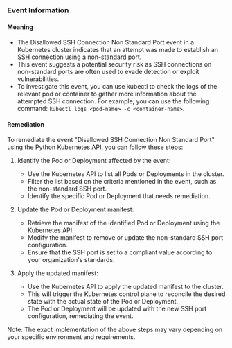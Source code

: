 
### Event Information

#### Meaning

- The Disallowed SSH Connection Non Standard Port event in a Kubernetes cluster indicates that an attempt was made to establish an SSH connection using a non-standard port.
- This event suggests a potential security risk as SSH connections on non-standard ports are often used to evade detection or exploit vulnerabilities.
- To investigate this event, you can use kubectl to check the logs of the relevant pod or container to gather more information about the attempted SSH connection. For example, you can use the following command: `kubectl logs <pod-name> -c <container-name>`.

#### Remediation

To remediate the event "Disallowed SSH Connection Non Standard Port" using the Python Kubernetes API, you can follow these steps:

1. Identify the Pod or Deployment affected by the event:
   - Use the Kubernetes API to list all Pods or Deployments in the cluster.
   - Filter the list based on the criteria mentioned in the event, such as the non-standard SSH port.
   - Identify the specific Pod or Deployment that needs remediation.

2. Update the Pod or Deployment manifest:
   - Retrieve the manifest of the identified Pod or Deployment using the Kubernetes API.
   - Modify the manifest to remove or update the non-standard SSH port configuration.
   - Ensure that the SSH port is set to a compliant value according to your organization's standards.

3. Apply the updated manifest:
   - Use the Kubernetes API to apply the updated manifest to the cluster.
   - This will trigger the Kubernetes control plane to reconcile the desired state with the actual state of the Pod or Deployment.
   - The Pod or Deployment will be updated with the new SSH port configuration, remediating the event.

Note: The exact implementation of the above steps may vary depending on your specific environment and requirements.

